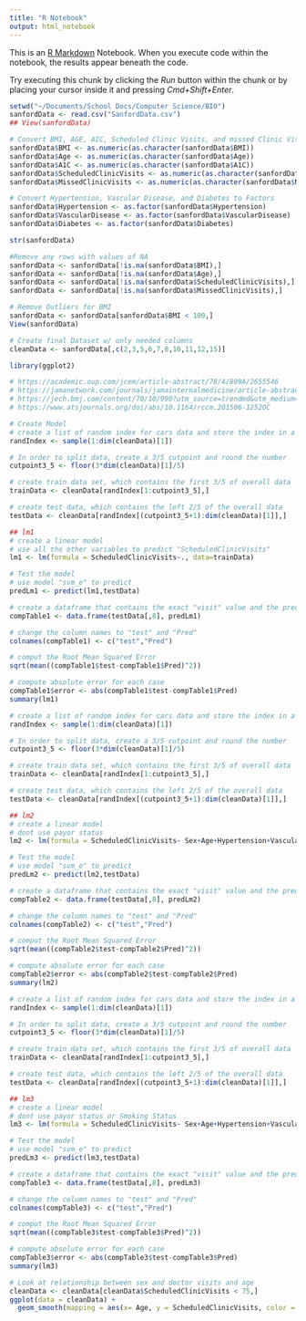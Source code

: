 ```yaml
---
title: "R Notebook"
output: html_notebook
---
```


This is an [R Markdown](http://rmarkdown.rstudio.com) Notebook. When you execute code within the notebook, the results appear beneath the code. 

Try executing this chunk by clicking the *Run* button within the chunk or by placing your cursor inside it and pressing *Cmd+Shift+Enter*. 

```r
setwd("~/Documents/School Docs/Computer Science/BIO")
sanfordData <- read.csv("SanfordData.csv")
## View(sanfordData)
```


```r
# Convert BMI, AGE, AIC, Scheduled Clinic Visits, and missed Clinic Visits  column to numeric and remove NA cases
sanfordData$BMI <- as.numeric(as.character(sanfordData$BMI))
sanfordData$Age <- as.numeric(as.character(sanfordData$Age))
sanfordData$A1C <- as.numeric(as.character(sanfordData$A1C))
sanfordData$ScheduledClinicVisits <- as.numeric(as.character(sanfordData$ScheduledClinicVisits))
sanfordData$MissedClinicVisits <- as.numeric(as.character(sanfordData$MissedClinicVisits))

# Convert Hypertension, Vascular Disease, and Diabetes to Factors
sanfordData$Hypertension <- as.factor(sanfordData$Hypertension)
sanfordData$VascularDisease <- as.factor(sanfordData$VascularDisease)
sanfordData$Diabetes <- as.factor(sanfordData$Diabetes)

str(sanfordData)
```


```r
#Remove any rows with values of NA
sanfordData <- sanfordData[!is.na(sanfordData$BMI),]
sanfordData <- sanfordData[!is.na(sanfordData$Age),]
sanfordData <- sanfordData[!is.na(sanfordData$ScheduledClinicVisits),]
sanfordData <- sanfordData[!is.na(sanfordData$MissedClinicVisits),]

# Remove Outliers for BMI
sanfordData <- sanfordData[sanfordData$BMI < 100,]
View(sanfordData)

# Create final Dataset w/ only needed columns
cleanData <- sanfordData[,c(2,3,5,6,7,8,10,11,12,15)]
```

```r
library(ggplot2)

# https://academic.oup.com/jcem/article-abstract/78/4/809A/2655546
# https://jamanetwork.com/journals/jamainternalmedicine/article-abstract/612173
# https://jech.bmj.com/content/70/10/990?utm_source=trendmd&utm_medium=cpc&utm_campaign=jech&utm_content=consumer&utm_term=1-A
# https://www.atsjournals.org/doi/abs/10.1164/rccm.201506-1252OC


```

```r

# Create Model
# create a list of random index for cars data and store the index in a variable called "ranIndex"
randIndex <- sample(1:dim(cleanData)[1])

# In order to split data, create a 3/5 cutpoint and round the number
cutpoint3_5 <- floor(3*dim(cleanData)[1]/5)

# create train data set, which contains the first 3/5 of overall data
trainData <- cleanData[randIndex[1:cutpoint3_5],]

# create test data, which contains the left 2/5 of the overall data
testData <- cleanData[randIndex[(cutpoint3_5+1):dim(cleanData)[1]],]

## lm1
# create a linear model
# use all the other variables to predict "ScheduledClinicVisits"
lm1 <- lm(formula = ScheduledClinicVisits~., data=trainData)

# Test the model
# use model "svm_e" to predict
predLm1 <- predict(lm1,testData)

# create a dataframe that contains the exact "visit" value and the predicted "visit" value
compTable1 <- data.frame(testData[,8], predLm1)

# change the column names to "test" and "Pred"
colnames(compTable1) <- c("test","Pred")

# comput the Root Mean Squared Error
sqrt(mean((compTable1$test-compTable1$Pred)^2))

# compute absolute error for each case
compTable1$error <- abs(compTable1$test-compTable1$Pred)
summary(lm1)
```

```r
# create a list of random index for cars data and store the index in a variable called "ranIndex"
randIndex <- sample(1:dim(cleanData)[1])

# In order to split data, create a 3/5 cutpoint and round the number
cutpoint3_5 <- floor(3*dim(cleanData)[1]/5)

# create train data set, which contains the first 3/5 of overall data
trainData <- cleanData[randIndex[1:cutpoint3_5],]

# create test data, which contains the left 2/5 of the overall data
testData <- cleanData[randIndex[(cutpoint3_5+1):dim(cleanData)[1]],]

## lm2
# create a linear model
# dont use payor status
lm2 <- lm(formula = ScheduledClinicVisits~ Sex+Age+Hypertension+VascularDisease+Diabetes+BMI+MissedClinicVisits+SmokingStatus, data=trainData)

# Test the model
# use model "svm_e" to predict
predLm2 <- predict(lm2,testData)

# create a dataframe that contains the exact "visit" value and the predicted "visit" value
compTable2 <- data.frame(testData[,8], predLm2)

# change the column names to "test" and "Pred"
colnames(compTable2) <- c("test","Pred")

# comput the Root Mean Squared Error
sqrt(mean((compTable2$test-compTable2$Pred)^2))

# compute absolute error for each case
compTable2$error <- abs(compTable2$test-compTable2$Pred)
summary(lm2)
```

```r
# create a list of random index for cars data and store the index in a variable called "ranIndex"
randIndex <- sample(1:dim(cleanData)[1])

# In order to split data, create a 3/5 cutpoint and round the number
cutpoint3_5 <- floor(3*dim(cleanData)[1]/5)

# create train data set, which contains the first 3/5 of overall data
trainData <- cleanData[randIndex[1:cutpoint3_5],]

# create test data, which contains the left 2/5 of the overall data
testData <- cleanData[randIndex[(cutpoint3_5+1):dim(cleanData)[1]],]

## lm3
# create a linear model
# dont use payor status or Smoking Status
lm3 <- lm(formula = ScheduledClinicVisits~ Sex+Age+Hypertension+VascularDisease+Diabetes+BMI+MissedClinicVisits, data=trainData)

# Test the model
# use model "svm_e" to predict
predLm3 <- predict(lm3,testData)

# create a dataframe that contains the exact "visit" value and the predicted "visit" value
compTable3 <- data.frame(testData[,8], predLm3)

# change the column names to "test" and "Pred"
colnames(compTable3) <- c("test","Pred")

# comput the Root Mean Squared Error
sqrt(mean((compTable3$test-compTable3$Pred)^2))

# compute absolute error for each case
compTable3$error <- abs(compTable3$test-compTable3$Pred)
summary(lm3)
```

```r
# Look at relationship between sex and doctor visits and age 
cleanData <- cleanData[cleanData$ScheduledClinicVisits < 75,]
ggplot(data = cleanData) + 
  geom_smooth(mapping = aes(x= Age, y = ScheduledClinicVisits, color = Sex))

```

